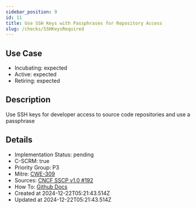 ```yaml
---
sidebar_position: 9
id: 11
title: Use SSH Keys with Passphrases for Repository Access
slug: /checks/SSHKeysRequired
---
```


## Use Case
<!-- LEVELS:START -->
- Incubating: expected
- Active: expected
- Retiring: expected
<!-- LEVELS:END -->

<!-- DESCRIPTION:START -->
## Description
Use SSH keys for developer access to source code repositories and use a passphrase
<!-- DESCRIPTION:END -->

<!-- DETAILS:START -->
## Details
- Implementation Status: pending
- C-SCRM: true
- Priority Group: P3
- Mitre: [CWE-309](https://cwe.mitre.org/data/definitions/309.html)
- Sources: [CNCF SSCP v1.0 #192](https://github.com/cncf/tag-security/blob/main/supply-chain-security/supply-chain-security-paper/sscsp.md#use-ssh-keys-to-provide-developers-access-to-source-code-repositories)
- How To: [Github Docs](https://docs.github.com/en/authentication/connecting-to-github-with-ssh/about-ssh)
- Created at 2024-12-22T05:21:43.514Z
- Updated at 2024-12-22T05:21:43.514Z
<!-- DETAILS:END -->
